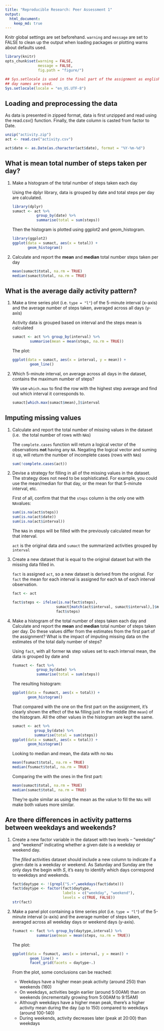 ```yaml
---
title: "Reproducible Research: Peer Assessment 1"
output: 
  html_document:
    keep_md: true
---
```


Knitr global settings are set beforehand. `warning` and `message` are set to
FALSE to clean up the output when loading packages or plotting warns about
defaults used.

```r
library(knitr)
opts_chunk$set(warning = FALSE, 
               message = FALSE, 
               fig.path = "figure/")

## Sys.setlocale is used in the final part of the assignment as english
## day names are used.
Sys.setlocale(locale = "en_US.UTF-8")
```

## Loading and preprocessing the data

As data is presented in zipped format, data is first unzipped and read using the
read.csv() function. Finally, the date column is casted from factor to Date.

```r
unzip("activity.zip")
act <- read.csv("activity.csv")

act$date <- as.Date(as.character(act$date), format = "%Y-%m-%d")
```

## What is mean total number of steps taken per day?

1. Make a histogram of the total number of steps taken each day

    Using the dplyr library, data is grouped by date and total steps per day are 
    calculated.

    ```r
    library(dplyr)
    sumact <- act %>% 
               group_by(date) %>% 
               summarise(total = sum(steps))
    ```

    Then the histogram is plotted using ggplot2 and geom_histogram.

    ```r
    library(ggplot2)
    ggplot(data = sumact, aes(x = total)) +
           geom_histogram()
    ```

2. Calculate and report the **mean** and **median** total number steps taken per
day

    ```r
    mean(sumact$total, na.rm = TRUE)
    median(sumact$total, na.rm = TRUE)
    ```

## What is the average daily activity pattern?

1. Make a time series plot (i.e. `type = "l"`) of the 5-minute interval (x-axis)
and the average number of steps taken, averaged across all days (y-axis)

    Activity data is grouped based on interval and the steps mean is calculated
    
    ```r
    sumact <- act %>% group_by(interval) %>% 
            summarise(mean = mean(steps, na.rm = TRUE))
    ```

    The plot:

    ```r
    ggplot(data = sumact, aes(x = interval, y = mean)) +
            geom_line()
    ```

2. Which 5-minute interval, on average across all days in the dataset, contains
the maximum number of steps?

    We use `which.max` to find the row with the highest step average and find 
    out which interval it corresponds to.
    
    ```r
    sumact[which.max(sumact$mean),]$interval
    ```

## Imputing missing values

1. Calculate and report the total number of missing values in the dataset (i.e. 
the total number of rows with `NA`s)
    
    The `complete.cases` function will return a logical vector of the
    observations **not** having any `NA`. Negating the logical vector and
    suming it up, will return the number of incomplete cases (rows with `NA`s)
    
    ```r
    sum(!complete.cases(act))
    ```

2. Devise a strategy for filling in all of the missing values in the dataset. 
The strategy does not need to be sophisticated. For example, you could use the 
mean/median for that day, or the mean for that 5-minute interval, etc.

    First of all, confirm that that the `steps` column is the only one with
    `NA`values:
    
    ```r
    sum(is.na(act$steps))
    sum(is.na(act$date))
    sum(is.na(act$interval))
    ```


    The `NA`s in steps will be filled with the previously calculated mean for
    that interval.
    
    `act` is the original data and `sumact` the summarized activities grouped by
    `interval`
    
3. Create a new dataset that is equal to the original dataset but with the 
missing data filled in.

    `fact` is assigned `act`, so a new dataset is derived from the original. For
    `fact` the mean for each interval is assigned for each `NA` of each interval
    observation.

    ```r
    fact <- act
    
    fact$steps <- ifelse(is.na(fact$steps),
                        sumact[match(act$interval, sumact$interval),]$mean,
                        fact$steps)
    ```

4. Make a histogram of the total number of steps taken each day and Calculate 
and report the **mean** and **median** total number of steps taken per day. Do 
these values differ from the estimates from the first part of the assignment? 
What is the impact of imputing missing data on the estimates of the total daily 
number of steps?

    Using `fact`, with all former `NA` step values set to each interval mean, 
    the data is grouped by date and

    ```r
    fsumact <- fact %>% 
               group_by(date) %>% 
               summarise(total = sum(steps))
    ```

    The resulting histogram:

    ```r
    ggplot(data = fsumact, aes(x = total)) +
           geom_histogram()
    ```
    
    That compared with the one on the first part on the assignment, it's clearly
    shown the effect of the `NA` filling just in the middle (the `mean`) of
    the histogram. All the other values in the histogram are kept the same.
    
    ```r
    sumact <- act %>% 
              group_by(date) %>% 
              summarise(total = sum(steps))
    ggplot(data = sumact, aes(x = total)) +
           geom_histogram()
    ```
    
    Looking to median and mean, the data with no `NAs`
    
    ```r
    mean(fsumact$total, na.rm = TRUE)
    median(fsumact$total, na.rm = TRUE)
    ```

    Comparing the with the ones in the first part:
    
    ```r
    mean(sumact$total, na.rm = TRUE)
    median(sumact$total, na.rm = TRUE)
    ```
    
    They're quite similar as using the mean as the value to fill the `NAs`
    will make both values more similar.

## Are there differences in activity patterns between weekdays and weekends?


    
1. Create a new factor variable in the dataset with two levels -- "weekday" and 
"weekend" indicating whether a given date is a weekday or weekend day.

    The *filled* activities dataset should include a new column to indicate
    if a given date is a weekday or weekend. As Saturday and Sunday are the
    only days the begin with *S*, it's easy to identify which days correspond
    to weekdays and weekends.
    
    ```r
    fact$daytype <- !(grepl("S.+",weekdays(fact$date)))
    fact$daytype <- factor(fact$daytype, 
                           labels = c("weekday", "weekend"), 
                           levels = c(TRUE, FALSE))
    str(fact)
    ```

2. Make a panel plot containing a time series plot (i.e. `type = "l"`) of the 
5-minute interval (x-axis) and the average number of steps taken, averaged 
across all weekday days or weekend days (y-axis).

    ```r
    fsumact <- fact %>% group_by(daytype,interval) %>% 
               summarise(mean = mean(steps, na.rm = TRUE))
    ```

    The plot:

    ```r
    ggplot(data = fsumact, aes(x = interval, y = mean)) +
            geom_line() + 
            facet_grid(facets = daytype~.)
    ```

    From the plot, some conclusions can be reached:
    
    * Weekdays have a higher mean peak activity (around 250) than weekends (160)
    * On weekdays, activities begin earlier (around 5:00AM) than on weekends 
    (incrementally growing from 5:00AM to 9:15AM)
    * Although weekdays have a higher mean peak, there's a higher activity mean
    during the day (up to 150) compared to weekdays (around 100-140)
    * During weekends, activity decreases later (peak at 20:00) than weekdays
